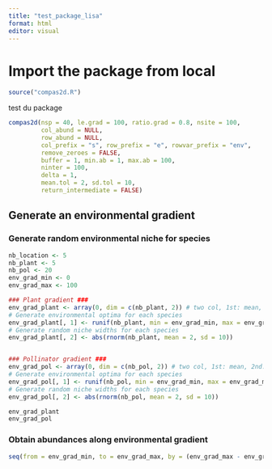 ```yaml
---
title: "test_package_lisa"
format: html
editor: visual
---
```


# Import the package from local

```r
source("compas2d.R")
```

test du package

```r
compas2d(nsp = 40, le.grad = 100, ratio.grad = 0.8, nsite = 100,
         col_abund = NULL,
         row_abund = NULL,
         col_prefix = "s", row_prefix = "e", rowvar_prefix = "env",
         remove_zeroes = FALSE,
         buffer = 1, min.ab = 1, max.ab = 100,
         ninter = 100,
         delta = 1,
         mean.tol = 2, sd.tol = 10,
         return_intermediate = FALSE)
```

## Generate an environmental gradient

### Generate random environmental niche for species

```r

nb_location <- 5
nb_plant <- 5
nb_pol <- 20
env_grad_min <- 0
env_grad_max <- 100

### Plant gradient ###
env_grad_plant <- array(0, dim = c(nb_plant, 2)) # two col, 1st: mean, 2nd: sd
# Generate environmental optima for each species
env_grad_plant[, 1] <- runif(nb_plant, min = env_grad_min, max = env_grad_max)
# Generate random niche widths for each species
env_grad_plant[, 2] <- abs(rnorm(nb_plant, mean = 2, sd = 10))


### Pollinator gradient ###
env_grad_pol <- array(0, dim = c(nb_pol, 2)) # two col, 1st: mean, 2nd: sd
# Generate environmental optima for each species
env_grad_pol[, 1] <- runif(nb_pol, min = env_grad_min, max = env_grad_max)
# Generate random niche widths for each species
env_grad_pol[, 2] <- abs(rnorm(nb_pol, mean = 2, sd = 10))

env_grad_plant
env_grad_pol
```

### Obtain abundances along environmental gradient

```r
seq(from = env_grad_min, to = env_grad_max, by = (env_grad_max - env_grad_min)/4)
```
